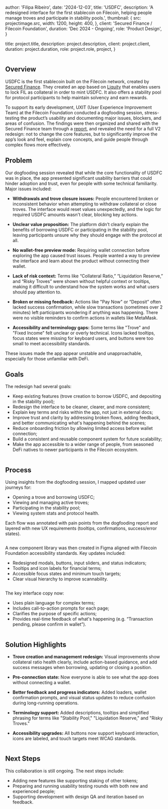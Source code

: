 
  author: 'Filipa Ribeiro',
  date: '2024-12-03',
  title: 'USDFC',
  description:
    'A redesigned interface for the first stablecoin on Filecoin, helping people manage troves and participate in stability pools.',
  thumbnail: {
    src: projectimage.src,
    width: 1200,
    height: 400,
  },
  client: 'Secured Finance / Filecoin Foundation',
  duration: 'Dec 2024 - Ongoing',
  role: 'Product Design',
}

  title: project.title,
  description: project.description,
  client: project.client,
  duration: project.duration,
  role: project.role,
  project,
}

<Image src={projectimage} alt="" />


## Overview

USDFC is the first stablecoin built on the Filecoin network, created by [Secured Finance](https://secured.finance/). They created an app based on [Liquity](https://liquity.app/) that enables users to lock FIL as collateral in order to mint USDFC. It also offers a stability pool for protocol participants to help maintain solvency and earn rewards.

To support its early development, UXIT (User Experience Improvement Team) at the Filecoin Foundation conducted a dogfooding session, stress-testing the product’s usability and documenting major issues, blockers, and areas of confusion. The findings were then organized and shared with the Secured Finance team through a [report](https://filecoin.notion.site/USDFC-Secured-Finance-Report-15f7631f282580158331c24b4dd1f709?pvs=4), and revealed the need for a full V2 redesign: not to change the core features, but to significantly improve the app’s look and feel, explain core concepts, and guide people through complex flows more effectively.


## Problem

Our dogfooding session revealed that while the core functionality of USDFC was in place, the app presented significant usability barriers that could hinder adoption and trust, even for people with some technical familiarity. Major issues included:

- **Withdrawals and trove closure issues:** People encountered broken or inconsistent behavior when attempting to withdraw collateral or close troves. The interface would reset values unexpectedly, and the logic for required USDFC amounts wasn't clear, blocking key actions.
  
- **Unclear value proposition:** The platform didn’t clearly explain the benefits of borrowing USDFC or participating in the stability pool, leaving participants unsure why they should engage with the protocol at all.

- **No wallet-free preview mode:** Requiring wallet connection before exploring the app caused trust issues. People wanted a way to preview the interface and learn about the product without connecting their wallet.

- **Lack of risk context:** Terms like “Collateral Ratio,” “Liquidation Reserve,” and “Risky Troves” were shown without helpful context or tooltips, making it difficult to understand how the system works and what users should pay attention to.

- **Broken or missing feedback:** Actions like "Pay Now" or “Deposit” often lacked success confirmation, while slow transactions (sometimes over 2 minutes) left participants wondering if anything was happening. There were no visible reminders to confirm actions in wallets like MetaMask.

- **Accessibility and terminology gaps:** Some terms like "Trove" and "Fixed Income" felt unclear or overly technical. Icons lacked tooltips, focus states were missing for keyboard users, and buttons were too small to meet accessibility standards.

These issues made the app appear unstable and unapproachable, especially for those unfamiliar with DeFi.

## Goals

The redesign had several goals:

- Keep existing features (trove creation to borrow USDFC, and depositing in the stability pool);
- Redesign the interface to be cleaner, clearer, and more consistent;
- Explain key terms and risks within the app, not just in external docs;
- Improve trust and clarity by addressing broken flows, adding feedback, and better communicating what's happening behind the scenes;
- Reduce onboarding friction by allowing limited access before wallet connection;
- Build a consistent and reusable component system for future scalability;
- Make the app accessible to a wider range of people, from seasoned DeFi natives to newer participants in the Filecoin ecosystem.

<Image src={image1} alt="" />

## Process

Using insights from the dogfooding session, I mapped updated user journeys for:

- Opening a trove and borrowing USDFC;
- Viewing and managing active troves;
- Participating in the stability pool;
- Viewing system stats and protocol health.

Each flow was annotated with pain points from the dogfooding report and layered with new UX requirements (tooltips, confirmations, success/error states).

<Image src={image2} alt="" />

A new component library was then created in Figma aligned with Filecoin Foundation accessibility standards. Key updates included:

- Redesigned modals, buttons, input sliders, and status indicators;
- Tooltips and icon labels for financial terms;
- Accessible focus states and minimum touch targets;
- Clear visual hierarchy to improve scannability.

<Image src={image3} alt="" />

The key interface copy now:

- Uses plain language for complex terms;
- Includes call-to-action prompts for each page;
- Clarifies the purpose of specific actions;
- Provides real-time feedback of what's happening (e.g. “Transaction pending, please confirm in wallet”).

<Image src={image4} alt="" />


## Solution Highlights

- **Trove creation and management redesign:** Visual improvements show collateral ratio health clearly, include action-based guidance, and add success messages when borrowing, updating or closing a position.

- **Pre-connection state:** Now everyone is able to see what the app does without connecting a wallet.

- **Better feedback and progress indicators:** Added loaders, wallet confirmation prompts, and visual status updates to reduce confusion during long-running operations.

- **Terminology support:** Added descriptions, tooltips and simplified phrasing for terms like "Stability Pool," "Liquidation Reserve," and "Risky Troves."

- **Accessibility upgrades:** All buttons now support keyboard interaction, icons are labeled, and touch targets meet WCAG standards.

<Image src={image5} alt="" />

## Next Steps

This collaboration is still ongoing. The next steps include:

- Adding new features like supporting staking of other tokens;
- Preparing and running usability testing rounds with both new and experienced people;
- Supporting development with design QA and iteration based on feedback.


<Image src={image6} alt="" />